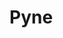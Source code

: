 
# Pyne
<ProjectDetails
  region="Crownlands"
  house="House Pyne"
  type="Keep"
  status="Not Started"
  warp="undefined"
  projectLead=""
  dateStarted="undefined"
  dateCompleted="undefined"
/>
